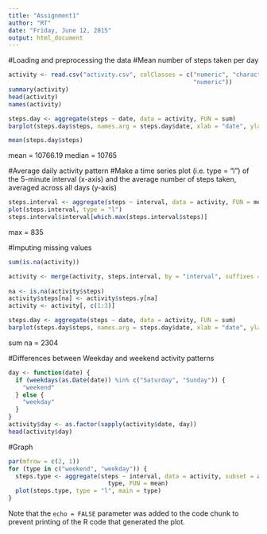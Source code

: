 ```yaml
---
title: "Assignment1"
author: "RT"
date: "Friday, June 12, 2015"
output: html_document
---
```


#Loading and preprocessing the data
#Mean number of steps taken per day
```r

activity <- read.csv("activity.csv", colClasses = c("numeric", "character", 
                                                    "numeric"))
summary(activity)
head(activity)
names(activity)

steps.day <- aggregate(steps ~ date, data = activity, FUN = sum)
barplot(steps.day$steps, names.arg = steps.day$date, xlab = "date", ylab = "steps")

mean(steps.day$steps)


```
mean = 10766.19
median = 10765

#Average daily activity pattern
#Make a time series plot (i.e. type = "l") of the 5-minute interval (x-axis) and the average number of steps taken, averaged across all days (y-axis)

```r

steps.interval <- aggregate(steps ~ interval, data = activity, FUN = mean)
plot(steps.interval, type = "l")
steps.interval$interval[which.max(steps.interval$steps)]

```
max = 835

#Imputing missing values

```r

sum(is.na(activity))

activity <- merge(activity, steps.interval, by = "interval", suffixes = c("", 
                                                                          ".y"))
na <- is.na(activity$steps)
activity$steps[na] <- activity$steps.y[na]
activity <- activity[, c(1:3)]

steps.day <- aggregate(steps ~ date, data = activity, FUN = sum)
barplot(steps.day$steps, names.arg = steps.day$date, xlab = "date", ylab = "steps")

```
sum na = 2304

#Differences between Weekday and weekend activity patterns

```r

day <- function(date) {
  if (weekdays(as.Date(date)) %in% c("Saturday", "Sunday")) {
    "weekend"
  } else {
    "weekday"
  }
}
activity$day <- as.factor(sapply(activity$date, day))
head(activity$day)

```

#Graph

```r

par(mfrow = c(2, 1))
for (type in c("weekend", "weekday")) {
  steps.type <- aggregate(steps ~ interval, data = activity, subset = activity$day == 
                            type, FUN = mean)
  plot(steps.type, type = "l", main = type)
}

```

Note that the `echo = FALSE` parameter was added to the code chunk to prevent printing of the R code that generated the plot.
